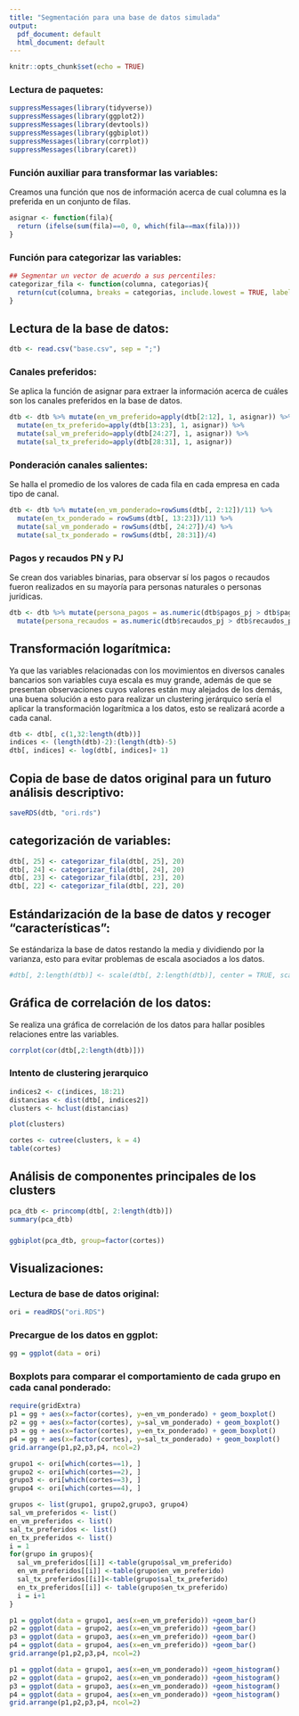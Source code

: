 ```yaml
---
title: "Segmentación para una base de datos simulada"
output:
  pdf_document: default
  html_document: default
---
```


```r
knitr::opts_chunk$set(echo = TRUE)
```

### Lectura de paquetes:

```r
suppressMessages(library(tidyverse))
suppressMessages(library(ggplot2))
suppressMessages(library(devtools))
suppressMessages(library(ggbiplot))
suppressMessages(library(corrplot))
suppressMessages(library(caret))
```

### Función auxiliar para transformar las variables:

Creamos una función que nos de información acerca de cual columna es la preferida en un conjunto de filas.

```r
asignar <- function(fila){
  return (ifelse(sum(fila)==0, 0, which(fila==max(fila))))
}
```

### Función para categorizar las variables:

```r
## Segmentar un vector de acuerdo a sus percentiles:
categorizar_fila <- function(columna, categorias){
  return(cut(columna, breaks = categorias, include.lowest = TRUE, labels = FALSE))
}
```

## Lectura de la base de datos:

```r
dtb <- read.csv("base.csv", sep = ";")
```

### Canales preferidos:

Se aplica la función de asignar para extraer la información acerca de cuáles son los canales preferidos en la base de datos.

```r
dtb <- dtb %>% mutate(en_vm_preferido=apply(dtb[2:12], 1, asignar)) %>% 
  mutate(en_tx_preferido=apply(dtb[13:23], 1, asignar)) %>%
  mutate(sal_vm_preferido=apply(dtb[24:27], 1, asignar)) %>%
  mutate(sal_tx_preferido=apply(dtb[28:31], 1, asignar))
```

### Ponderación canales salientes:

Se halla el promedio de los valores de cada fila en cada empresa en cada tipo de canal.

```r
dtb <- dtb %>% mutate(en_vm_ponderado=rowSums(dtb[, 2:12])/11) %>% 
  mutate(en_tx_ponderado = rowSums(dtb[, 13:23])/11) %>%
  mutate(sal_vm_ponderado = rowSums(dtb[, 24:27])/4) %>%
  mutate(sal_tx_ponderado = rowSums(dtb[, 28:31])/4)
```



### Pagos y recaudos PN y PJ

Se crean dos variables binarias, para observar sí los pagos o recaudos fueron realizados en su mayoría para personas naturales o personas jurídicas.

```r
dtb <- dtb %>% mutate(persona_pagos = as.numeric(dtb$pagos_pj > dtb$pagos_pn)) %>%
  mutate(persona_recaudos = as.numeric(dtb$recaudos_pj > dtb$recaudos_pn))
```



## Transformación logarítmica:

Ya que las variables relacionadas con los movimientos en diversos canales bancarios son variables cuya escala es muy grande, además de que se presentan observaciones cuyos valores están muy alejados de los demás, una buena solución a esto para realizar un clustering jerárquico sería el aplicar la transformación logarítmica a los datos, esto se realizará acorde a cada canal.

```r
dtb <- dtb[, c(1,32:length(dtb))]
indices <- (length(dtb)-2):(length(dtb)-5)
dtb[, indices] <- log(dtb[, indices]+ 1) 
```


## Copia de base de datos original para un futuro análisis descriptivo:

```r
saveRDS(dtb, "ori.rds")
```

## categorización de variables:

```r
dtb[, 25] <- categorizar_fila(dtb[, 25], 20)
dtb[, 24] <- categorizar_fila(dtb[, 24], 20)
dtb[, 23] <- categorizar_fila(dtb[, 23], 20)
dtb[, 22] <- categorizar_fila(dtb[, 22], 20)
```


## Estándarización de la base de datos y recoger "características":

Se estándariza la base de datos restando la media y dividiendo por la varianza, esto para evitar problemas de escala asociados a los datos.

```r
#dtb[, 2:length(dtb)] <- scale(dtb[, 2:length(dtb)], center = TRUE, scale = TRUE)
```

## Gráfica de correlación de los datos:

Se realiza una gráfica de correlación de los datos para hallar posibles relaciones entre las variables.

```r
corrplot(cor(dtb[,2:length(dtb)]))
```

### Intento de clustering jerarquico

```r
indices2 <- c(indices, 18:21)
distancias <- dist(dtb[, indices2])
clusters <- hclust(distancias)
```

```r
plot(clusters)
```

```r
cortes <- cutree(clusters, k = 4)
table(cortes)
```

## Análisis de componentes principales de los clusters

```r
pca_dtb <- princomp(dtb[, 2:length(dtb)])
summary(pca_dtb)
```

###

```r
ggbiplot(pca_dtb, group=factor(cortes))
```
## Visualizaciones:

### Lectura de base de datos original:

```r
ori = readRDS("ori.RDS")
```

### Precargue de los datos en ggplot:

```r
gg = ggplot(data = ori)
```


### Boxplots para comparar el comportamiento de cada grupo en cada canal ponderado:

```r
require(gridExtra)
p1 = gg + aes(x=factor(cortes), y=en_vm_ponderado) + geom_boxplot()
p2 = gg + aes(x=factor(cortes), y=sal_vm_ponderado) + geom_boxplot() 
p3 = gg + aes(x=factor(cortes), y=en_tx_ponderado) + geom_boxplot() 
p4 = gg + aes(x=factor(cortes), y=sal_tx_ponderado) + geom_boxplot() 
grid.arrange(p1,p2,p3,p4, ncol=2)
```

```r
grupo1 <- ori[which(cortes==1), ]
grupo2 <- ori[which(cortes==2), ]
grupo3 <- ori[which(cortes==3), ]
grupo4 <- ori[which(cortes==4), ]
```


```r
grupos <- list(grupo1, grupo2,grupo3, grupo4)
sal_vm_preferidos <- list()
en_vm_preferidos <- list()
sal_tx_preferidos <- list()
en_tx_preferidos <- list()
i = 1
for(grupo in grupos){
  sal_vm_preferidos[[i]] <-table(grupo$sal_vm_preferido)
  en_vm_preferidos[[i]] <-table(grupo$en_vm_preferido)
  sal_tx_preferidos[[i]]<-table(grupo$sal_tx_preferido)
  en_tx_preferidos[[i]] <- table(grupo$en_tx_preferido)
  i = i+1
}
```


```r

p1 = ggplot(data = grupo1, aes(x=en_vm_preferido)) +geom_bar()
p2 = ggplot(data = grupo2, aes(x=en_vm_preferido)) +geom_bar()
p3 = ggplot(data = grupo3, aes(x=en_vm_preferido)) +geom_bar()
p4 = ggplot(data = grupo4, aes(x=en_vm_preferido)) +geom_bar()
grid.arrange(p1,p2,p3,p4, ncol=2)
```

```r
p1 = ggplot(data = grupo1, aes(x=en_vm_ponderado)) +geom_histogram()
p2 = ggplot(data = grupo2, aes(x=en_vm_ponderado)) +geom_histogram()
p3 = ggplot(data = grupo3, aes(x=en_vm_ponderado)) +geom_histogram()
p4 = ggplot(data = grupo4, aes(x=en_vm_ponderado)) +geom_histogram()
grid.arrange(p1,p2,p3,p4, ncol=2)
```

